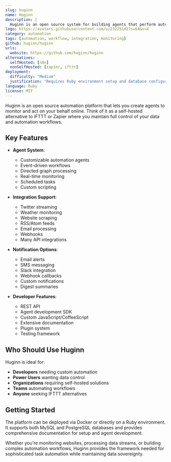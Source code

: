 ```yaml
---
slug: huginn
name: Huginn
description: |
  Huginn is an open source system for building agents that perform automated tasks online. It can monitor websites, watch for events, and take actions on your behalf through a directed graph of agents.
logo: https://avatars.githubusercontent.com/u/23225142?s=64&v=4
category: automation
tags: [automation, workflow, integration, monitoring]
github: huginn/huginn
urls:
  website: https://github.com/huginn/huginn
alternatives:
  selfHosted: [n8n]
  nonSelfHosted: [zapier, ifttt]
deployment:
  difficulty: "Medium"
  justification: "Requires Ruby environment setup and database configuration. Multiple processes need to be managed."
language: Ruby
license: MIT
---
```


Huginn is an open source automation platform that lets you create agents to monitor and act on your behalf online. Think of it as a self-hosted alternative to IFTTT or Zapier where you maintain full control of your data and automation workflows.

## Key Features

- **Agent System**:

  - Customizable automation agents
  - Event-driven workflows
  - Directed graph processing
  - Real-time monitoring
  - Scheduled tasks
  - Custom scripting

- **Integration Support**:

  - Twitter streaming
  - Weather monitoring
  - Website scraping
  - RSS/Atom feeds
  - Email processing
  - Webhooks
  - Many API integrations

- **Notification Options**:

  - Email alerts
  - SMS messaging
  - Slack integration
  - Webhook callbacks
  - Custom notifications
  - Digest summaries

- **Developer Features**:
  - REST API
  - Agent development SDK
  - Custom JavaScript/CoffeeScript
  - Extensive documentation
  - Plugin system
  - Testing framework

## Who Should Use Huginn

Huginn is ideal for:

- **Developers** needing custom automation
- **Power Users** wanting data control
- **Organizations** requiring self-hosted solutions
- **Teams** automating workflows
- **Anyone** seeking IFTTT alternatives

## Getting Started

The platform can be deployed via Docker or directly on a Ruby environment. It supports both MySQL and PostgreSQL databases and provides comprehensive documentation for setup and agent development.

Whether you're monitoring websites, processing data streams, or building complex automation workflows, Huginn provides the framework needed for sophisticated task automation while maintaining data sovereignty.

